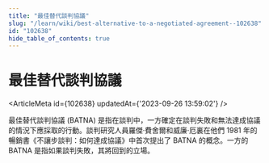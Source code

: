 ```yaml
---
title: "最佳替代談判協議"
slug: "/learn/wiki/best-alternative-to-a-negotiated-agreement--102638"
id: "102638"
hide_table_of_contents: true
---
```



# 最佳替代談判協議

<ArticleMeta id={102638} updatedAt={'2023-09-26 13:59:02'} />
<div className='border-solid border-b border-t-0 my-4 border-[var(--ifm-color-gray-300)]' />

最佳替代談判協議 (BATNA) 是指在談判中，一方確定在談判失敗和無法達成協議的情況下應採取的行動。談判研究人員羅傑·費舍爾和威廉·厄裏在他們 1981 年的暢銷書《不讓步談判：如何達成協議》中首次提出了 BATNA 的概念。一方的 BATNA 是指如果談判失敗，其將回到的立場。
